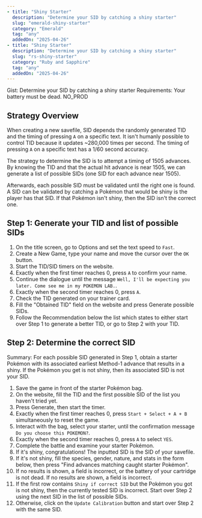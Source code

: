 ```yaml
---
- title: "Shiny Starter"
  description: "Determine your SID by catching a shiny starter"
  slug: "emerald-shiny-starter"
  category: "Emerald"
  tag: "any"
  addedOn: "2025-04-26"
- title: "Shiny Starter"
  description: "Determine your SID by catching a shiny starter"
  slug: "rs-shiny-starter"
  category: "Ruby and Sapphire"
  tag: "any"
  addedOn: "2025-04-26"
---
```


<Gist>
  Gist: Determine your SID by catching a shiny starter
</Gist>

<ShowIf slug="/starter-sandbox">
  Requirements: Your battery must be dead.
  NO_PROD
</ShowIf>

## Strategy Overview
When creating a new savefile, SID depends the randomly generated TID and the timing of pressing `A` on a specific text.
It isn't humanly possible to control TID because it updates ~280,000 times per second.
The timing of pressing `A` on a specific text has a 1/60 second accuracy.

The strategy to determine the SID is to attempt a timing of 1505 advances. By knowing the TID and that the actual hit advance is near 1505, 
we can generate a list of possible SIDs (one SID for each advance near 1505).

Afterwards, each possible SID must be validated until the right one is found. A SID can be validated by catching a Pokémon that would be shiny is the player has that SID. If that Pokémon isn't shiny, 
then the SID isn't the correct one.

## Step 1: Generate your TID and list of possible SIDs
1. On the title screen, go to Options and set the text speed to `Fast`.
2. Create a New Game, type your name and move the cursor over the `OK` button.
3. Start the TID/SID timers on the website.
4. Exactly when the first timer reaches 0, press `A` to confirm your name.
5. Continue the dialogue until the message `Well, I'll be expecting you later. Come see me in my POKEMON LAB.`.
6. Exactly when the second timer reaches 0, press `A`.
7. Check the TID generated on your trainer card.
8. Fill the "Obtained TID" field on the website and press Generate possible SIDs.
9. Follow the Recommendation below the list which states to either start over Step 1 to generate a better TID, or go to Step 2 with your TID.

<GenerateTidSid game="emerald" />

## Step 2: Determine the correct SID
Summary: For each possible SID generated in Step 1, obtain a starter Pokémon with its associated earliest Method-1 advance that results in a shiny. 
If the Pokémon you get is not shiny, then its associated SID is not your SID. 

1. Save the game in front of the starter Pokémon bag.
2. On the website, fill the TID and the first possible SID of the list you haven't tried yet.
3. Press Generate, then start the timer.
4. Exactly when the first timer reaches 0, press `Start + Select + A + B` simultaneously to reset the game.
5. Interact with the bag, select your starter, until the confirmation message `Do you choose this POKEMON?`.
6. Exactly when the second timer reaches 0, press `A` to select `YES`.
7. Complete the battle and examine your starter Pokémon.
8. If it's shiny, congratulations! The inputted SID is the SID of your savefile.
9. If it's not shiny, fill the species, gender, nature, and stats in the form below, then press "Find advances matching caught starter Pokémon".
10. <ShowIf slug="/starter-sandbox">If no results is shown, a field is incorrect, or the battery of your cartridge is not dead.</ShowIf><ShowIf slug="/starter-sandbox">
  If no results are shown, a field is incorrect.</ShowIf>
11. If the first row contains `Shiny if correct SID` but the Pokémon you got is not shiny, then the currently tested SID is incorrect. Start over Step 2 using the next SID in the list of possible SIDs.
12. Otherwise, click on the `Update Calibration` button and start over Step 2 with the same SID.

<ShinyStarter game="emerald"></ShinyStarter>
